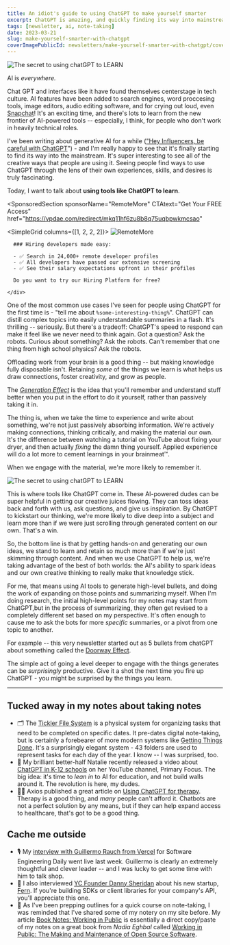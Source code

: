 ```yaml
---
title: An idiot's guide to using ChatGPT to make yourself smarter
excerpt: ChatGPT is amazing, and quickly finding its way into mainstream use - regardless of how tech-savvy the end user is. This is how I use ChatGPT to learn.
tags: [newsletter, ai, note-taking]
date: 2023-03-21
slug: make-yourself-smarter-with-chatgpt
coverImagePublicId: newsletters/make-yourself-smarter-with-chatgpt/cover
---
```


<Image
  publicId="newsletters/make-yourself-smarter-with-chatgpt/cover"
  alt="The secret to using chatGPT to LEARN"
/>

AI is _everywhere._

Chat GPT and interfaces like it have found themselves centerstage in tech culture. AI features have been added to search engines, word proccesing tools, image editors, audio editing software, and for crying out loud, even [Snapchat](https://www.theverge.com/2023/2/27/23614959/snapchat-my-ai-chatbot-chatgpt-openai-plus-subscription)! It's an exciting time, and there's lots to learn from the new frontier of AI-powered tools -- especially, I think, for people who don't work in heavily technical roles.

I've been writing about generative AI for a while (["Hey Influencers, be careful with ChatGPT](https://mikebifulco.com/posts/product-marketing-defy-expectations)") - and I'm really happy to see that it's finally starting to find its way into the mainstream. It's super interesting to see all of the creative ways that people are using it. Seeing people find ways to use ChatGPT through the lens of their own experiences, skills, and desires is truly fascinating.

Today, I want to talk about **using tools like ChatGPT to learn**.

<SponsoredSection
  sponsorName="RemoteMore"
  CTAtext="Get Your FREE Access"
  href="https://vpdae.com/redirect/mkq11hf6zu8b8q75uqbpwkmcsao"
>
  <SimpleGrid columns={[1, 2, 2, 2]}>
    <Image
      publicId="sponsors/remotemore/logo"
      alt="RemoteMore"
      height={250}
      width={250}
    />
    <div>

      ### Hiring developers made easy:

      - ✅ Search in 24,000+ remote developer profiles
      - ✅ All developers have passed our extensive screening
      - ✅ See their salary expectations upfront in their profiles

      Do you want to try our Hiring Platform for free?

    </div>

  </SimpleGrid>
</SponsoredSection>

One of the most common use cases I've seen for people using ChatGPT for the first time is - "tell me about `%some-interesting-thing%`". ChatGPT can distill complex topics into easily understandable summaries in a flash. It's thrilling -- seriously. But there's a tradeoff: ChatGPT's speed to respond can make it feel like we never need to think again. Got a question? Ask the robots. Curious about something? Ask the robots. Can't remember that one thing from high school physics? Ask the robots.

Offloading work from your brain is a good thing -- but making knowledge fully disposable isn't. Retaining _some_ of the things we learn is what helps us draw connections, foster creativity, and grow as people.

The [_Generation Effect_](https://en.wikipedia.org/wiki/Generation_effect) is the idea that you'll remember and understand stuff better when you put in the effort to do it yourself, rather than passively taking it in.

The thing is, when we take the time to experience and write about something, we're not just passively absorbing information. We're actively making connections, thinking critically, and making the material our own. It's the difference between watching a tutorial on YouTube about fixing your dryer, and then actually _fixing_ the damn thing yourself. Applied experience will do a lot more to cement learnings in your brainmeat™️.

When we engage with the material, we're more likely to remember it.

<Image
  publicId="newsletters/make-yourself-smarter-with-chatgpt/screenshot"
  alt="The secret to using chatGPT to LEARN"
  caption="I often use ChatGPT to spur ideas for writing"
/>

This is where tools like ChatGPT come in. These AI-powered dudes can be super helpful in getting our creative juices flowing. They can toss ideas back and forth with us, ask questions, and give us inspiration. By ChatGPT to kickstart our thinking, we're more likely to dive deep into a subject and learn more than if we were just scrolling through generated content on our own. That's a win.

So, the bottom line is that by getting hands-on and generating our own ideas, we stand to learn and retain so much more than if we're just skimming through content. And when we use ChatGPT to help us, we're taking advantage of the best of both worlds: the AI's ability to spark ideas and our own creative thinking to really make that knowledge stick.

For me, that means using AI tools to generate high-level bullets, and doing the work of expanding on those points and summarizing myself. When I'm doing research, the initial high-level points for my notes may start from ChatGPT,but in the process of summarizing, they often get revised to a completely different set based on my perspective. It's often enough to cause me to ask the bots for more _specific_ summaries, or a pivot from one topic to another.

For example -- this very newsletter started out as 5 bullets from chatGPT about something called the [Doorway Effect](https://en.wikipedia.org/wiki/Doorway_effect).

The simple act of going a level deeper to engage with the things generates can be _surprisingly_ productive. Give it a shot the next time you fire up ChatGPT - you might be surprised by the things you learn.

---

## Tucked away in my notes about taking notes

- 🗂️ The [Tickler File System](https://officedynamics.com/43-folders-method-paper-system/) is a physical system for organizing tasks that need to be completed on specific dates. It pre-dates digital note-taking, but is certainly a forebearer of more modern systems like [Getting Things Done](https://gettingthingsdone.com/). It's a surprisingly elegant system - 43 folders are used to represent tasks for each day of the year. I know -- I was surprised, too.
- 🎥 My brilliant better-half Natalie recently released a video about [ChatGPT in K-12 schools](https://www.youtube.com/watch?v=M9oOtOkPTzc&t=175s) on her YouTube channel, Primary Focus. The big idea: it's time to _lean in_ to AI for education, and not build walls around it. The revolution is here, my dudes.
- 🧘‍♂️ Axios published a great article on [Using ChatGPT for therapy](https://www.axios.com/2023/03/08/therapy-chatbots-chatgpt-ai). Therapy is a good thing, and _many_ people can't afford it. Chatbots are not a perfect solution by any means, but if they can help expand access to healthcare, that's got to be a good thing.

## Cache me outside

- 🎙️ My [interview with Guillermo Rauch from Vercel](https://softwareengineeringdaily.com/2023/03/15/building-user-experiences/) for Software Engineering Daily went live last week. Guillermo is clearly an extremely thoughtful and clever leader -- and I was lucky to get some time with him to talk shop.
- 🎤 I also interviewed [YC Founder Danny Sheridan](https://softwareengineeringdaily.com/2023/03/15/building-user-experiences/) about his new startup, [Fern](https://www.buildwithfern.com/). If you're building SDKs or client libraries for your company's API, you'll appreciate this one.
- 📖 As I've been prepping outlines for a quick course on note-taking, I was reminded that I've shared some of my notery on my site before. My article [Book Notes: Working in Public](https://mikebifulco.com/posts/working-in-public) is essentially a direct copy/paste of my notes on a great book from _Nadia Eghbal_ called [Working in Public: The Making and Maintenance of Open Source Software](https://amzn.to/3LAc0a6).
